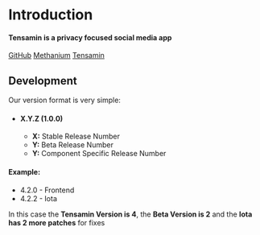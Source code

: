 # Introduction
#### Tensamin is a privacy focused social media app
[GitHub](https://github.com/tensamin)
[Methanium](https://methanium.net)
[Tensamin](https://tensamin.methanium.net)

## Development
Our version format is very simple:
- #### X.Y.Z (1.0.0)
  - **X:** Stable Release Number
  - **Y:** Beta Release Number
  - **Y:** Component Specific Release Number

#### Example:
- 4.2.0 - Frontend
- 4.2.2 - Iota

In this case the **Tensamin Version is 4**, the **Beta Version is 2** and the **Iota has 2 more patches** for fixes